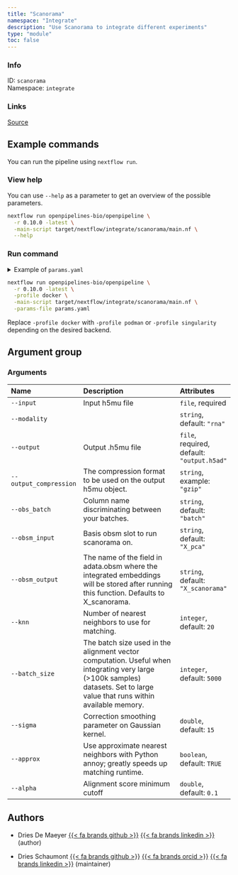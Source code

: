 ```yaml
---
title: "Scanorama"
namespace: "Integrate"
description: "Use Scanorama to integrate different experiments"
type: "module"
toc: false
---
```


::: {.column-margin}

### Info

ID: `scanorama`  
Namespace: `integrate`

### Links
[Source](https://github.com/openpipelines-bio/openpipeline/blob/0.10.0/src/integrate/scanorama){.btn-action .btn-sm .btn-info .btn role="button"}

:::



## Example commands

You can run the pipeline using `nextflow run`.

### View help

You can use `--help` as a parameter to get an overview of the possible parameters.

```bash
nextflow run openpipelines-bio/openpipeline \
  -r 0.10.0 -latest \
  -main-script target/nextflow/integrate/scanorama/main.nf \
  --help
```

### Run command

<details>
<summary>Example of `params.yaml`</summary>
```yaml
# Arguments
input: # please fill in - example: "path/to/file"
modality: "rna"
# output: "$id.$key.output.h5ad"
# output_compression: "gzip"
obs_batch: "batch"
obsm_input: "X_pca"
obsm_output: "X_scanorama"
knn: 20
batch_size: 5000
sigma: 15
approx: true
alpha: 0.1

# Nextflow input-output arguments
publish_dir: # please fill in - example: "output/"
# param_list: "my_params.yaml"
```
</details>

```bash
nextflow run openpipelines-bio/openpipeline \
  -r 0.10.0 -latest \
  -profile docker \
  -main-script target/nextflow/integrate/scanorama/main.nf \
  -params-file params.yaml
```

:::{.callout-note}
Replace `-profile docker` with `-profile podman` or `-profile singularity` depending on the desired backend.
:::

## Argument group

### Arguments

|Name                   |Description                                                                                                                                                                 |Attributes                                 |
|:----------------------|:---------------------------------------------------------------------------------------------------------------------------------------------------------------------------|:------------------------------------------|
|`--input`              |Input h5mu file                                                                                                                                                             |`file`, required                           |
|`--modality`           |                                                                                                                                                                            |`string`, default: `"rna"`                 |
|`--output`             |Output .h5mu file                                                                                                                                                           |`file`, required, default: `"output.h5ad"` |
|`--output_compression` |The compression format to be used on the output h5mu object.                                                                                                                |`string`, example: `"gzip"`                |
|`--obs_batch`          |Column name discriminating between your batches.                                                                                                                            |`string`, default: `"batch"`               |
|`--obsm_input`         |Basis obsm slot to run scanorama on.                                                                                                                                        |`string`, default: `"X_pca"`               |
|`--obsm_output`        |The name of the field in adata.obsm where the integrated embeddings will be stored after running this function. Defaults to X_scanorama.                                    |`string`, default: `"X_scanorama"`         |
|`--knn`                |Number of nearest neighbors to use for matching.                                                                                                                            |`integer`, default: `20`                   |
|`--batch_size`         |The batch size used in the alignment vector computation. Useful when integrating very large (>100k samples) datasets. Set to large value that runs within available memory. |`integer`, default: `5000`                 |
|`--sigma`              |Correction smoothing parameter on Gaussian kernel.                                                                                                                          |`double`, default: `15`                    |
|`--approx`             |Use approximate nearest neighbors with Python annoy; greatly speeds up matching runtime.                                                                                    |`boolean`, default: `TRUE`                 |
|`--alpha`              |Alignment score minimum cutoff                                                                                                                                              |`double`, default: `0.1`                   |

## Authors


  * Dries De Maeyer [{{< fa brands github >}}](https://github.com/ddemaeyer) [{{< fa brands linkedin >}}](https://linkedin.com/in/dries-de-maeyer-b46a814) (author)

  * Dries Schaumont [{{< fa brands github >}}](https://github.com/DriesSchaumont) [{{< fa brands orcid >}}](https://orcid.org/0000-0002-4389-0440) [{{< fa brands linkedin >}}](https://linkedin.com/in/dries-schaumont) (maintainer)
